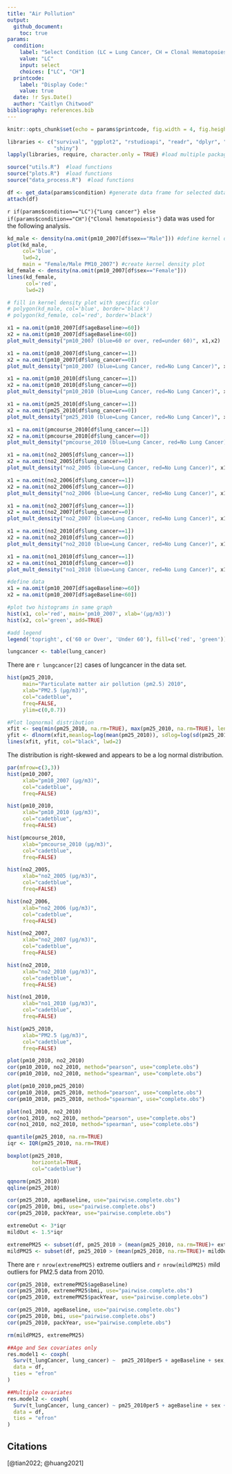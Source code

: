 ```yaml
---
title: "Air Pollution"
output:
  github_document:
    toc: true
params:
  condition:
    label: "Select Condition (LC = Lung Cancer, CH = Clonal Hematopoiesis)"
    value: "LC"
    input: select
    choices: ["LC", "CH"]
  printcode:
    label: "Display Code:"
    value: true
  date: !r Sys.Date()
  author: "Caitlyn Chitwood"
bibliography: references.bib
---
```


```r
knitr::opts_chunk$set(echo = params$printcode, fig.width = 4, fig.height = 4)

libraries <- c("survival", "ggplot2", "rstudioapi", "readr", "dplyr", "data.table",
               "shiny")
lapply(libraries, require, character.only = TRUE) #load multiple packages

source("utils.R")  #load functions
source("plots.R")  #load functions
source("data_process.R")  #load functions

```

```r

df <- get_data(params$condition) #generate data frame for selected data
attach(df)
```

`r if(params$condition=="LC"){"Lung cancer"} else if(params$condition=="CH"){"Clonal hematopoiesis"}` data was used for the following analysis.

```r
kd_male <- density(na.omit(pm10_2007[df$sex=="Male"])) #define kernel density
plot(kd_male,
     col='blue',
     lwd=2,
     main = "Female/Male PM10_2007") #create kernel density plot
kd_female <- density(na.omit(pm10_2007[df$sex=="Female"]))
lines(kd_female,
      col='red',
      lwd=2)

# fill in kernel density plot with specific color
# polygon(kd_male, col='blue', border='black')
# polygon(kd_female, col='red', border='black')
```

```r
x1 = na.omit(pm10_2007[df$ageBaseline>=60])
x2 = na.omit(pm10_2007[df$ageBaseline<60])
plot_mult_density("pm10_2007 (blue=60 or over, red=under 60)", x1,x2)

```

```r
x1 = na.omit(pm10_2007[df$lung_cancer==1])
x2 = na.omit(pm10_2007[df$lung_cancer==0])
plot_mult_density("pm10_2007 (blue=Lung Cancer, red=No Lung Cancer)", x1,x2)

x1 = na.omit(pm10_2010[df$lung_cancer==1])
x2 = na.omit(pm10_2010[df$lung_cancer==0])
plot_mult_density("pm10_2010 (blue=Lung Cancer, red=No Lung Cancer)", x1,x2)

x1 = na.omit(pm25_2010[df$lung_cancer==1])
x2 = na.omit(pm25_2010[df$lung_cancer==0])
plot_mult_density("pm25_2010 (blue=Lung Cancer, red=No Lung Cancer)", x1,x2)

x1 = na.omit(pmcourse_2010[df$lung_cancer==1])
x2 = na.omit(pmcourse_2010[df$lung_cancer==0])
plot_mult_density("pmcourse_2010 (blue=Lung Cancer, red=No Lung Cancer)", x1,x2)

x1 = na.omit(no2_2005[df$lung_cancer==1])
x2 = na.omit(no2_2005[df$lung_cancer==0])
plot_mult_density("no2_2005 (blue=Lung Cancer, red=No Lung Cancer)", x1,x2)

x1 = na.omit(no2_2006[df$lung_cancer==1])
x2 = na.omit(no2_2006[df$lung_cancer==0])
plot_mult_density("no2_2006 (blue=Lung Cancer, red=No Lung Cancer)", x1,x2)

x1 = na.omit(no2_2007[df$lung_cancer==1])
x2 = na.omit(no2_2007[df$lung_cancer==0])
plot_mult_density("no2_2007 (blue=Lung Cancer, red=No Lung Cancer)", x1,x2)

x1 = na.omit(no2_2010[df$lung_cancer==1])
x2 = na.omit(no2_2010[df$lung_cancer==0])
plot_mult_density("no2_2010 (blue=Lung Cancer, red=No Lung Cancer)", x1,x2)

x1 = na.omit(no1_2010[df$lung_cancer==1])
x2 = na.omit(no1_2010[df$lung_cancer==0])
plot_mult_density("no1_2010 (blue=Lung Cancer, red=No Lung Cancer)", x1,x2)
```

```r
#define data
x1 = na.omit(pm10_2007[df$ageBaseline>=60])
x2 = na.omit(pm10_2007[df$ageBaseline<60])

#plot two histograms in same graph
hist(x1, col='red', main='pm10_2007', xlab='(μg/m3)')
hist(x2, col='green', add=TRUE)

#add legend
legend('topright', c('60 or Over', 'Under 60'), fill=c('red', 'green'))
```

```r
lungcancer <- table(lung_cancer)
```

There are `r lungcancer[2]` cases of lungcancer in the data set.

```r
hist(pm25_2010, 
     main="Particulate matter air pollution (pm2.5) 2010",
     xlab="PM2.5 (μg/m3)",
     col="cadetblue",
     freq=FALSE,
     ylim=c(0,0.7))

#Plot lognormal distribution
xfit <- seq(min(pm25_2010, na.rm=TRUE), max(pm25_2010, na.rm=TRUE), length=40)
yfit <- dlnorm(xfit,meanlog=log(mean(pm25_2010)), sdlog=log(sd(pm25_2010)))
lines(xfit, yfit, col="black", lwd=2)

```

The distribution is right-skewed and appears to be a log normal distribution.

```r
par(mfrow=c(3,3))
hist(pm10_2007, 
     xlab="pm10_2007 (μg/m3)",
     col="cadetblue",
     freq=FALSE)

hist(pm10_2010, 
     xlab="pm10_2010 (μg/m3)",
     col="cadetblue",
     freq=FALSE)

hist(pmcourse_2010, 
     xlab="pmcourse_2010 (μg/m3)",
     col="cadetblue",
     freq=FALSE)

hist(no2_2005, 
     xlab="no2_2005 (μg/m3)",
     col="cadetblue",
     freq=FALSE)

hist(no2_2006, 
     xlab="no2_2006 (μg/m3)",
     col="cadetblue",
     freq=FALSE)

hist(no2_2007, 
     xlab="no2_2007 (μg/m3)",
     col="cadetblue",
     freq=FALSE)

hist(no2_2010, 
     xlab="no2_2010 (μg/m3)",
     col="cadetblue",
     freq=FALSE)

hist(no1_2010, 
     xlab="no1_2010 (μg/m3)",
     col="cadetblue",
     freq=FALSE)

hist(pm25_2010, 
     xlab="PM2.5 (μg/m3)",
     col="cadetblue",
     freq=FALSE)
```

```r
plot(pm10_2010, no2_2010)
cor(pm10_2010, no2_2010, method="pearson", use="complete.obs")
cor(pm10_2010, no2_2010, method="spearman", use="complete.obs")
```

```r
plot(pm10_2010,pm25_2010)
cor(pm10_2010, pm25_2010, method="pearson", use="complete.obs")
cor(pm10_2010, pm25_2010, method="spearman", use="complete.obs")
```

```r
plot(no1_2010, no2_2010)
cor(no1_2010, no2_2010, method="pearson", use="complete.obs")
cor(no1_2010, no2_2010, method="spearman", use="complete.obs")
```

```r
quantile(pm25_2010, na.rm=TRUE)
iqr <- IQR(pm25_2010, na.rm=TRUE)

boxplot(pm25_2010, 
        horizontal=TRUE,
        col="cadetblue")
```

```r
qqnorm(pm25_2010)
qqline(pm25_2010)
```

```r
cor(pm25_2010, ageBaseline, use="pairwise.complete.obs")
cor(pm25_2010, bmi, use="pairwise.complete.obs")
cor(pm25_2010, packYear, use="pairwise.complete.obs")
```

```r
extremeOut <- 3*iqr
mildOut <- 1.5*iqr

extremePM25 <- subset(df, pm25_2010 > (mean(pm25_2010, na.rm=TRUE)+ extremeOut))
mildPM25 <- subset(df, pm25_2010 > (mean(pm25_2010, na.rm=TRUE)+ mildOut))
```

There are `r nrow(extremePM25)` extreme outliers and `r nrow(mildPM25)` mild outliers for PM2.5 data from 2010.

```r
cor(pm25_2010, extremePM25$ageBaseline)
cor(pm25_2010, extremePM25$bmi, use="pairwise.complete.obs")
cor(pm25_2010, extremePM25$packYear, use="pairwise.complete.obs")
```

```r
cor(pm25_2010, ageBaseline, use="pairwise.complete.obs")
cor(pm25_2010, bmi, use="pairwise.complete.obs")
cor(pm25_2010, packYear, use="pairwise.complete.obs")

rm(mildPM25, extremePM25)
```

```r
##Age and Sex covariates only
res.model1 <- coxph(
  Surv(t_lungCancer, lung_cancer) ~  pm25_2010per5 + ageBaseline + sex,
  data = df,
  ties = "efron"
)
```

```r
##Multiple covariates
res.model2 <- coxph(
  Surv(t_lungCancer, lung_cancer) ~ pm25_2010per5 + ageBaseline + sex + householdIncomeCat + education + bmi + smokingCat +  exposeSmokeHomeRaw,
  data = df,
  ties = "efron"
)
```

## Citations

[@tian2022; @huang2021]
